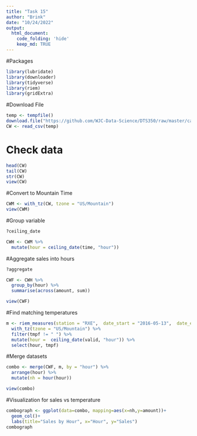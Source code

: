 ```yaml
---
title: "Task 15"
author: "Brink"
date: "10/24/2022"
output: 
  html_document:
    code_folding: 'hide'
    keep_md: TRUE
---
```


#Packages
```r
library(lubridate)
library(downloader)
library(tidyverse)
library(riem)
library(gridExtra)
```
#Download File
```r
temp <- tempfile()
download.file("https://github.com/WJC-Data-Science/DTS350/raw/master/carwash.csv", temp, mode = "wb")
CW <- read_csv(temp)
```
# Check data
```r
head(CW)
tail(CW)
str(CW)
view(CW)
```
#Convert to Mountain Time
```r
CWM <- with_tz(CW, tzone = "US/Mountain")
view(CWM)
```

#Group variable
```r
?ceiling_date

CWH <- CWM %>%
  mutate(hour = ceiling_date(time, "hour"))
```

#Aggregate sales into hours
```r
?aggregate

CWF <- CWH %>%
  group_by(hour) %>%
  summarise(across(amount, sum))

view(CWF)
```

#Find matching temperatures
```r
m <- riem_measures(station = "RXE",  date_start = "2016-05-13",  date_end  = "2016-07-18") %>%
  with_tz(tzone = "US/Mountain") %>%
  filter(tmpf != " ") %>%
  mutate(hour =  ceiling_date(valid, "hour")) %>%
  select(hour, tmpf)
```

#Merge datasets
```r
combo <- merge(CWF, m, by = "hour") %>%
  arrange(hour) %>%
  mutate(nh = hour(hour))

view(combo)
```


#Visualization for sales vs temperature 
```r
combograph <- ggplot(data=combo, mapping=aes(x=nh,y=amount))+
  geom_col()+
  labs(title="Sales by Hour", x="Hour", y="Sales") 
combograph
```

